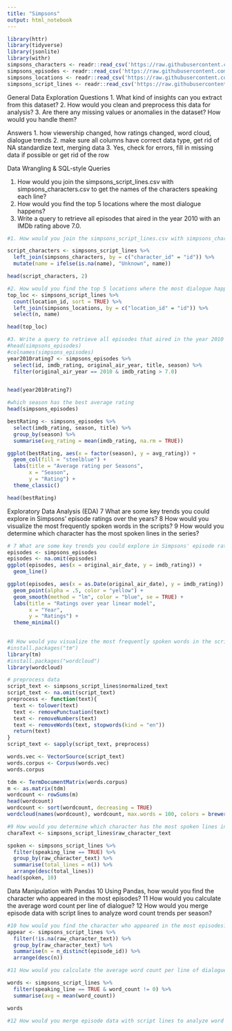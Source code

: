 ```yaml
---
title: "Simpsons"
output: html_notebook
---
```


```r
library(httr)
library(tidyverse)
library(jsonlite)
library(withr)
simpsons_characters <- readr::read_csv('https://raw.githubusercontent.com/rfordatascience/tidytuesday/main/data/2025/2025-02-04/simpsons_characters.csv')
simpsons_episodes <- readr::read_csv('https://raw.githubusercontent.com/rfordatascience/tidytuesday/main/data/2025/2025-02-04/simpsons_episodes.csv')
simpsons_locations <- readr::read_csv('https://raw.githubusercontent.com/rfordatascience/tidytuesday/main/data/2025/2025-02-04/simpsons_locations.csv')
simpsons_script_lines <- readr::read_csv('https://raw.githubusercontent.com/rfordatascience/tidytuesday/main/data/2025/2025-02-04/simpsons_script_lines.csv')
```
General Data Exploration
Questions
1. What kind of insights can you extract from this dataset?
2. How would you clean and preprocess this data for analysis?
3. Are there any missing values or anomalies in the dataset? How would you handle them?

Answers
1. how viewership changed, how ratings changed, word cloud, dialogue trends
2. make sure all columns have correct data type, get rid of NA standardize text, merging data
3. Yes, check for errors, fill in missing data if possible or get rid of the row


Data Wrangling & SQL-style Queries

1. How would you join the simpsons_script_lines.csv with simpsons_characters.csv to get the names of the characters speaking each line?
2. How would you find the top 5 locations where the most dialogue happens?
3. Write a query to retrieve all episodes that aired in the year 2010 with an IMDb rating above 7.0.

```r
#1. How would you join the simpsons_script_lines.csv with simpsons_characters.csv to get the names of the characters speaking each line?

script_characters <- simpsons_script_lines %>%
  left_join(simpsons_characters, by = c("character_id" = "id")) %>%
  mutate(name = ifelse(is.na(name), "Unknown", name))

head(script_characters, 2)
```

```r
#2. How would you find the top 5 locations where the most dialogue happens?
top_loc <- simpsons_script_lines %>%
  count(location_id, sort = TRUE) %>%
  left_join(simpsons_locations, by = c("location_id" = "id")) %>%
  select(n, name) 

head(top_loc)
```
```r
#3. Write a query to retrieve all episodes that aired in the year 2010 with an IMDb rating above 7.0.
#head(simpsons_episodes)
#colnames(simpsons_episodes)
year2010rating7 <- simpsons_episodes %>%
  select(id, imdb_rating, original_air_year, title, season) %>%
  filter(original_air_year == 2010 & imdb_rating > 7.0)


head(year2010rating7)
```

```r
#which season has the best average rating
head(simpsons_episodes)

bestRating <- simpsons_episodes %>%
  select(imdb_rating, season, title) %>%
  group_by(season) %>%
  summarise(avg_rating = mean(imdb_rating, na.rm = TRUE))

ggplot(bestRating, aes(x = factor(season), y = avg_rating)) +
  geom_col(fill = "steelblue") +
  labs(title = "Average rating per Seasons", 
       x = "Season", 
       y = "Rating") +
  theme_classic()

head(bestRating)
```

Exploratory Data Analysis (EDA)
7 What are some key trends you could explore in Simpsons' episode ratings over the years?
8 How would you visualize the most frequently spoken words in the scripts?
9 How would you determine which character has the most spoken lines in the series?

```r
# 7 What are some key trends you could explore in Simpsons' episode ratings over the years?
episodes <- simpsons_episodes
episodes <- na.omit(episodes)
ggplot(episodes, aes(x = original_air_date, y = imdb_rating)) +
  geom_line()

ggplot(episodes, aes(x = as.Date(original_air_date), y = imdb_rating)) +
  geom_point(alpha = .5, color = "yellow") +
  geom_smooth(method = "lm", color = "blue", se = TRUE) +
  labs(title = "Ratings over year linear model", 
       x = "Year", 
       y = "Ratings") +
  theme_minimal()
  
```
```r
#8 How would you visualize the most frequently spoken words in the scripts?
#install.packages("tm")
library(tm)
#install.packages("wordcloud")
library(wordcloud)

# preprocess data
script_text <- simpsons_script_lines$normalized_text
script_text <- na.omit(script_text)
preprocess <- function(text){
  text <- tolower(text)
  text <- removePunctuation(text)  
  text <- removeNumbers(text)
  text <- removeWords(text, stopwords(kind = "en"))
  return(text)
}
script_text <- sapply(script_text, preprocess)

words.vec <- VectorSource(script_text)
words.corpus <- Corpus(words.vec)
words.corpus

tdm <- TermDocumentMatrix(words.corpus)
m <- as.matrix(tdm)
wordcount <- rowSums(m)
head(wordcount)
wordcount <- sort(wordcount, decreasing = TRUE)
wordcloud(names(wordcount), wordcount, max.words = 100, colors = brewer.pal(8, "Dark2"))
```
```r
#9 How would you determine which character has the most spoken lines in the series?
charaText <- simpsons_script_lines$raw_character_text

spoken <- simpsons_script_lines %>%
  filter(speaking_line == TRUE) %>%
  group_by(raw_character_text) %>%
  summarise(total_lines = n()) %>%
  arrange(desc(total_lines))
head(spoken, 10)
```
Data Manipulation with Pandas
10 Using Pandas, how would you find the character who appeared in the most episodes?
11 How would you calculate the average word count per line of dialogue?
12 How would you merge episode data with script lines to analyze word count trends per season?

```r
#10 how would you find the character who appeared in the most episodes?
appear <- simpsons_script_lines %>%
  filter(!is.na(raw_character_text)) %>%
  group_by(raw_character_text) %>% 
  summarise(n = n_distinct(episode_id)) %>%
  arrange(desc(n)) 

```

```r
#11 How would you calculate the average word count per line of dialogue?

words <- simpsons_script_lines %>%
  filter(speaking_line == TRUE & word_count != 0) %>%
  summarise(avg = mean(word_count))

words
```

```r
#12 How would you merge episode data with script lines to analyze word count trends per season?

```

